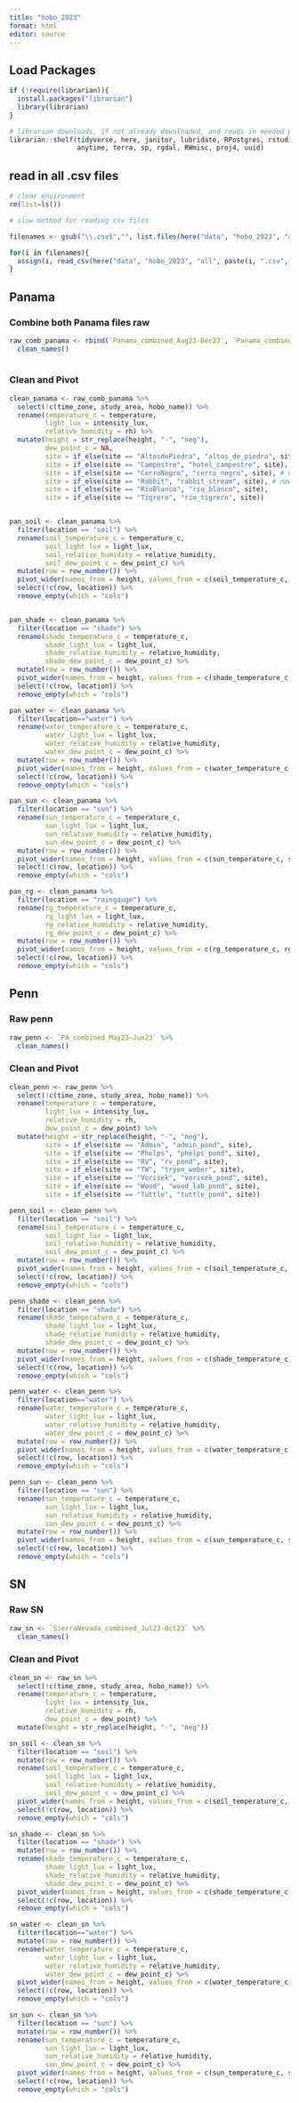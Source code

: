 ```yaml
---
title: "hobo_2023"
format: html
editor: source
---
```


## Load Packages

```r

if (!require(librarian)){
  install.packages("librarian")
  library(librarian)
}

# librarian downloads, if not already downloaded, and reads in needed packages
librarian::shelf(tidyverse, here, janitor, lubridate, RPostgres, rstudioapi, DBI, parsedate, stringr, hms,
                 anytime, terra, sp, rgdal, RWmisc, proj4, uuid)

```

## read in all .csv files
```r

# clear environment
rm(list=ls())

# slow method for reading csv files

filenames <- gsub("\\.csv$","", list.files(here("data", "hobo_2023", "all")))

for(i in filenames){
  assign(i, read_csv(here("data", "hobo_2023", "all", paste(i, ".csv", sep=""))))
}
```

## Panama

### Combine both Panama files raw
```r

raw_comb_panama <- rbind(`Panama_combined_Aug23-Dec23`, `Panama_combined_Nov22-Aug23`) %>% 
  clean_names()
 
```

### Clean and Pivot
```r

clean_panama <- raw_comb_panama %>% 
  select(!c(time_zone, study_area, hobo_name)) %>% 
  rename(temperature_c = temperature,
         light_lux = intensity_lux,
         relative_humidity = rh) %>%
  mutate(height = str_replace(height, "-", "neg"),
         dew_point_c = NA,
         site = if_else(site == "AltosdePiedra", "altos_de_piedra", site),
         site = if_else(site == "Campestre", "hotel_campestre", site),
         site = if_else(site == "CerroNegro", "cerro_negro", site), # new
         site = if_else(site == "Rabbit", "rabbit_stream", site), # new
         site = if_else(site == "RioBlanco", "rio_blanco", site),
         site = if_else(site == "Tigrero", "rio_tigrero", site)) 


pan_soil <- clean_panama %>% 
  filter(location == "soil") %>%
  rename(soil_temperature_c = temperature_c,
         soil_light_lux = light_lux,
         soil_relative_humidity = relative_humidity,
         soil_dew_point_c = dew_point_c) %>% 
  mutate(row = row_number()) %>%
  pivot_wider(names_from = height, values_from = c(soil_temperature_c, soil_light_lux, soil_relative_humidity, soil_dew_point_c)) %>% 
  select(!c(row, location)) %>% 
  remove_empty(which = "cols")


pan_shade <- clean_panama %>% 
  filter(location == "shade") %>% 
  rename(shade_temperature_c = temperature_c,
         shade_light_lux = light_lux,
         shade_relative_humidity = relative_humidity,
         shade_dew_point_c = dew_point_c) %>% 
  mutate(row = row_number()) %>% 
  pivot_wider(names_from = height, values_from = c(shade_temperature_c, shade_relative_humidity, shade_dew_point_c, shade_light_lux))%>% 
  select(!c(row, location)) %>% 
  remove_empty(which = "cols")

pan_water <- clean_panama %>% 
  filter(location=="water") %>%
  rename(water_temperature_c = temperature_c,
         water_light_lux = light_lux,
         water_relative_humidity = relative_humidity,
         water_dew_point_c = dew_point_c) %>% 
  mutate(row = row_number()) %>%
  pivot_wider(names_from = height, values_from = c(water_temperature_c, water_relative_humidity, water_dew_point_c, water_light_lux))%>% 
  select(!c(row, location)) %>% 
  remove_empty(which = "cols")

pan_sun <- clean_panama %>% 
  filter(location == "sun") %>%
  rename(sun_temperature_c = temperature_c,
         sun_light_lux = light_lux,
         sun_relative_humidity = relative_humidity,
         sun_dew_point_c = dew_point_c) %>% 
  mutate(row = row_number()) %>%
  pivot_wider(names_from = height, values_from = c(sun_temperature_c, sun_relative_humidity, sun_dew_point_c, sun_light_lux))%>% 
  select(!c(row, location)) %>% 
  remove_empty(which = "cols")

pan_rg <- clean_panama %>% 
  filter(location == "raingauge") %>%
  rename(rg_temperature_c = temperature_c,
         rg_light_lux = light_lux,
         rg_relative_humidity = relative_humidity,
         rg_dew_point_c = dew_point_c) %>% 
  mutate(row = row_number()) %>%
  pivot_wider(names_from = height, values_from = c(rg_temperature_c, rg_relative_humidity, rg_dew_point_c, rg_light_lux))%>% 
  select(!c(row, location)) %>% 
  remove_empty(which = "cols")


```


## Penn

### Raw penn
```r

raw_penn <- `PA_combined_May23–Jun23` %>% 
  clean_names() 

```

### Clean and Pivot
```r

clean_penn <- raw_penn %>% 
  select(!c(time_zone, study_area, hobo_name)) %>% 
  rename(temperature_c = temperature,
         light_lux = intensity_lux,
         relative_humidity = rh,
         dew_point_c = dew_point) %>% 
  mutate(height = str_replace(height, "-", "neg"),
         site = if_else(site == "Admin", "admin_pond", site),
         site = if_else(site == "Phelps", "phelps_pond", site),
         site = if_else(site == "RV", "rv_pond", site),
         site = if_else(site == "TW", "tryon_weber", site),
         site = if_else(site == "Vorisek", "vorisek_pond", site),
         site = if_else(site == "Wood", "wood_lab_pond", site),
         site = if_else(site == "Tuttle", "tuttle_pond", site))

penn_soil <- clean_penn %>% 
  filter(location == "soil") %>%
  rename(soil_temperature_c = temperature_c,
         soil_light_lux = light_lux,
         soil_relative_humidity = relative_humidity,
         soil_dew_point_c = dew_point_c) %>% 
  mutate(row = row_number()) %>%
  pivot_wider(names_from = height, values_from = c(soil_temperature_c, soil_light_lux, soil_relative_humidity, soil_dew_point_c)) %>% 
  select(!c(row, location)) %>% 
  remove_empty(which = "cols")

penn_shade <- clean_penn %>% 
  filter(location == "shade") %>% 
  rename(shade_temperature_c = temperature_c,
         shade_light_lux = light_lux,
         shade_relative_humidity = relative_humidity,
         shade_dew_point_c = dew_point_c) %>% 
  mutate(row = row_number()) %>% 
  pivot_wider(names_from = height, values_from = c(shade_temperature_c, shade_relative_humidity, shade_dew_point_c, shade_light_lux))%>% 
  select(!c(row, location)) %>% 
  remove_empty(which = "cols")

penn_water <- clean_penn %>% 
  filter(location=="water") %>%
  rename(water_temperature_c = temperature_c,
         water_light_lux = light_lux,
         water_relative_humidity = relative_humidity,
         water_dew_point_c = dew_point_c) %>% 
  mutate(row = row_number()) %>%
  pivot_wider(names_from = height, values_from = c(water_temperature_c, water_relative_humidity, water_dew_point_c, water_light_lux))%>% 
  select(!c(row, location)) %>% 
  remove_empty(which = "cols")

penn_sun <- clean_penn %>% 
  filter(location == "sun") %>%
  rename(sun_temperature_c = temperature_c,
         sun_light_lux = light_lux,
         sun_relative_humidity = relative_humidity,
         sun_dew_point_c = dew_point_c) %>% 
  mutate(row = row_number()) %>%
  pivot_wider(names_from = height, values_from = c(sun_temperature_c, sun_relative_humidity, sun_dew_point_c, sun_light_lux))%>% 
  select(!c(row, location)) %>% 
  remove_empty(which = "cols")

```


## SN

### Raw SN 
```r

raw_sn <- `SierraNevada_combined_Jul23-Oct23` %>% 
  clean_names()

```

### Clean and Pivot
```r

clean_sn <- raw_sn %>% 
  select(!c(time_zone, study_area, hobo_name)) %>% 
  rename(temperature_c = temperature,
         light_lux = intensity_lux,
         relative_humidity = rh,
         dew_point_c = dew_point) %>% 
  mutate(height = str_replace(height, "-", "neg"))

sn_soil <- clean_sn %>% 
  filter(location == "soil") %>% 
  mutate(row = row_number()) %>%
  rename(soil_temperature_c = temperature_c,
         soil_light_lux = light_lux,
         soil_relative_humidity = relative_humidity,
         soil_dew_point_c = dew_point_c) %>% 
  pivot_wider(names_from = height, values_from = c(soil_temperature_c, soil_light_lux, soil_relative_humidity, soil_dew_point_c)) %>% 
  select(!c(row, location)) %>% 
  remove_empty(which = "cols")

sn_shade <- clean_sn %>% 
  filter(location == "shade") %>%
  mutate(row = row_number()) %>% 
  rename(shade_temperature_c = temperature_c,
         shade_light_lux = light_lux,
         shade_relative_humidity = relative_humidity,
         shade_dew_point_c = dew_point_c) %>% 
  pivot_wider(names_from = height, values_from = c(shade_temperature_c, shade_relative_humidity, shade_dew_point_c, shade_light_lux))%>% 
  select(!c(row, location)) %>% 
  remove_empty(which = "cols")

sn_water <- clean_sn %>% 
  filter(location=="water") %>% 
  mutate(row = row_number()) %>%
  rename(water_temperature_c = temperature_c,
         water_light_lux = light_lux,
         water_relative_humidity = relative_humidity,
         water_dew_point_c = dew_point_c) %>% 
  pivot_wider(names_from = height, values_from = c(water_temperature_c, water_relative_humidity, water_dew_point_c, water_light_lux))%>% 
  select(!c(row, location)) %>% 
  remove_empty(which = "cols")

sn_sun <- clean_sn %>% 
  filter(location == "sun") %>% 
  mutate(row = row_number()) %>%
  rename(sun_temperature_c = temperature_c,
         sun_light_lux = light_lux,
         sun_relative_humidity = relative_humidity,
         sun_dew_point_c = dew_point_c) %>% 
  pivot_wider(names_from = height, values_from = c(sun_temperature_c, sun_relative_humidity, sun_dew_point_c, sun_light_lux))%>% 
  select(!c(row, location)) %>% 
  remove_empty(which = "cols")

```

